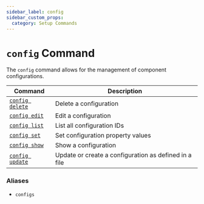 ```yaml
---
sidebar_label: config
sidebar_custom_props:
  category: Setup Commands
---
```


# `config` Command

The `config` command allows for the management of component configurations.

| Command                         | Description                                           |
| ------------------------------- | ----------------------------------------------------- |
| [`config delete`](./delete.mdx) | Delete a configuration                                |
| [`config edit`](./edit.mdx)     | Edit a configuration                                  |
| [`config list`](./list.mdx)     | List all configuration IDs                            |
| [`config set`](./set.mdx)       | Set configuration property values                     |
| [`config show`](./show.mdx)     | Show a configuration                                  |
| [`config update`](./update.mdx) | Update or create a configuration as defined in a file |

### Aliases

- `configs`
